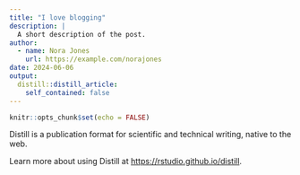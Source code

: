 ```yaml
---
title: "I love blogging"
description: |
  A short description of the post.
author:
  - name: Nora Jones
    url: https://example.com/norajones
date: 2024-06-06
output:
  distill::distill_article:
    self_contained: false
---
```



```r
knitr::opts_chunk$set(echo = FALSE)
```

Distill is a publication format for scientific and technical writing, native to the web.

Learn more about using Distill at <https://rstudio.github.io/distill>.



